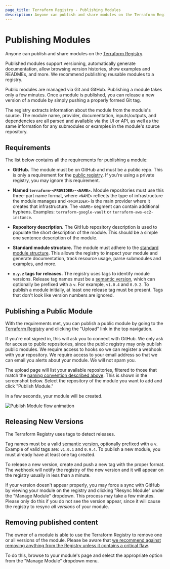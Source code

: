 ```yaml
---
page_title: Terraform Registry - Publishing Modules
description: Anyone can publish and share modules on the Terraform Registry.
---
```


# Publishing Modules

Anyone can publish and share modules on the [Terraform Registry](https://registry.terraform.io).

Published modules support versioning, automatically generate documentation,
allow browsing version histories, show examples and READMEs, and more. We
recommend publishing reusable modules to a registry.

Public modules are managed via Git and GitHub. Publishing a module takes only
a few minutes. Once a module is published, you can release a new version of
a module by simply pushing a properly formed Git tag.

The registry extracts information about the module from the module's source.
The module name, provider, documentation, inputs/outputs, and dependencies are
all parsed and available via the UI or API, as well as the same information for
any submodules or examples in the module's source repository.

## Requirements

The list below contains all the requirements for publishing a module:

- **GitHub.** The module must be on GitHub and must be a public repo.
  This is only a requirement for the [public registry](https://registry.terraform.io).
  If you're using a private registry, you may ignore this requirement.

- **Named `terraform-<PROVIDER>-<NAME>`.** Module repositories must use this
  three-part name format, where `<NAME>` reflects the type of infrastructure the
  module manages and `<PROVIDER>` is the main provider where it creates that
  infrastructure. The `<NAME>` segment can contain additional hyphens. Examples:
  `terraform-google-vault` or `terraform-aws-ec2-instance`.

- **Repository description.** The GitHub repository description is used
  to populate the short description of the module. This should be a simple
  one sentence description of the module.

- **Standard module structure.** The module must adhere to the
  [standard module structure](/language/modules/develop/structure).
  This allows the registry to inspect your module and generate documentation,
  track resource usage, parse submodules and examples, and more.

- **`x.y.z` tags for releases.** The registry uses tags to identify module
  versions. Release tag names must be a [semantic version](http://semver.org),
  which can optionally be prefixed with a `v`. For example, `v1.0.4` and `0.9.2`.
  To publish a module initially, at least one release tag must be present. Tags
  that don't look like version numbers are ignored.

## Publishing a Public Module

With the requirements met, you can publish a public module by going to
the [Terraform Registry](https://registry.terraform.io) and clicking the
"Upload" link in the top navigation.

If you're not signed in, this will ask you to connect with GitHub. We only
ask for access to public repositories, since the public registry may only
publish public modules. We require access to hooks so we can register a webhook
with your repository. We require access to your email address so that we can
email you alerts about your module. We will not spam you.

The upload page will list your available repositories, filtered to those that
match the [naming convention described above](#requirements). This is shown in
the screenshot below. Select the repository of the module you want to add and
click "Publish Module."

In a few seconds, your module will be created.

![Publish Module flow animation](/img/docs/registry-publish.gif)

## Releasing New Versions

The Terraform Registry uses tags to detect releases.

Tag names must be a valid [semantic version](http://semver.org), optionally
prefixed with a `v`. Example of valid tags are: `v1.0.1` and `0.9.4`. To publish
a new module, you must already have at least one tag created.

To release a new version, create and push a new tag with the proper format.
The webhook will notify the registry of the new version and it will appear
on the registry usually in less than a minute.

If your version doesn't appear properly, you may force a sync with GitHub
by viewing your module on the registry and clicking "Resync Module"
under the "Manage Module" dropdown. This process may take a few minutes.
Please only do this if you do not see the version appear, since it will
cause the registry to resync _all versions_ of your module.

## Removing published content

The owner of a module is able to use the Terraform Registry to remove one or all versions of the module. Please be aware that [we recommend against removing anything from the Registry unless it contains a critical flaw](/registry/faq#how-do-i-remove-a-version-of-my-provider-module-or-policy-library-that-has-already-been-published).

To do this, browse to your module's page and select the appropriate option from the "Manage Module" dropdown menu.
